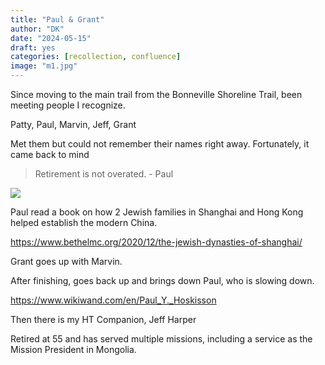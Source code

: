 ```yaml
---
title: "Paul & Grant"
author: "DK"
date: "2024-05-15"
draft: yes
categories: [recollection, confluence]
image: "m1.jpg"
---
```


Since moving to the main trail from the Bonneville Shoreline Trail, been meeting people I recognize.

Patty, Paul, Marvin, Jeff, Grant

Met them but could not remember their names right away. Fortunately, it came back to mind

> Retirement is not overated. - Paul

![](m2.jpg)

Paul read a book on how 2 Jewish families in Shanghai and Hong Kong helped establish the modern China.

<https://www.bethelmc.org/2020/12/the-jewish-dynasties-of-shanghai/>

Grant goes up with Marvin.

After finishing, goes back up and brings down Paul, who is slowing down.

<https://www.wikiwand.com/en/Paul_Y._Hoskisson>

Then there is my HT Companion, Jeff Harper

Retired at 55 and has served multiple missions, including a service as the Mission President in Mongolia.
